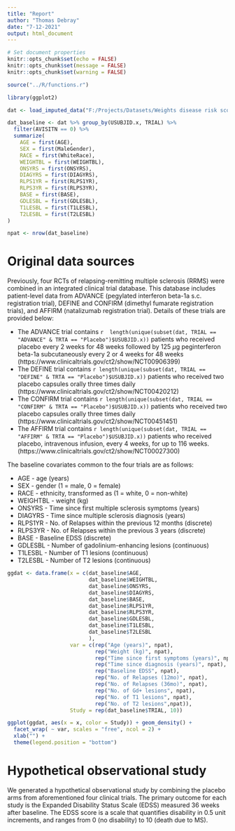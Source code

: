 ```yaml
---
title: "Report"
author: "Thomas Debray"
date: "7-12-2021"
output: html_document
---
```


```r
# Set document properties
knitr::opts_chunk$set(echo = FALSE)
knitr::opts_chunk$set(message = FALSE)
knitr::opts_chunk$set(warning = FALSE)

source("../R/functions.r")

library(ggplot2)

dat <- load_imputed_data("F:/Projects/Datasets/Weights disease risk score/IDB_control_imputed.rda")

dat_baseline <- dat %>% group_by(USUBJID.x, TRIAL) %>% 
  filter(AVISITN == 0) %>%
  summarize(
    AGE = first(AGE),
    SEX = first(MaleGender),
    RACE = first(WhiteRace),
    WEIGHTBL = first(WEIGHTBL),
    ONSYRS = first(ONSYRS),
    DIAGYRS = first(DIAGYRS),
    RLPS1YR = first(RLPS1YR),
    RLPS3YR = first(RLPS3YR),
    BASE = first(BASE),
    GDLESBL = first(GDLESBL),
    T1LESBL = first(T1LESBL),
    T2LESBL = first(T2LESBL)
)

npat <- nrow(dat_baseline)
```

# Original data sources
Previously, four RCTs of relapsing-remitting multiple sclerosis (RRMS) were combined in an integrated clinical trial database. This database includes patient-level data from ADVANCE (pegylated interferon beta-1a s.c. registration trial), DEFINE and CONFIRM (dimethyl fumarate registration trials), and AFFIRM (natalizumab registration trial). Details of these trials are provided below:

* The ADVANCE trial contains `r  length(unique(subset(dat, TRIAL == "ADVANCE" & TRTA == "Placebo")$USUBJID.x))` patients who received placebo every 2 weeks for 48 weeks followed by 125 $\mu$g peginterferon beta-1a subcutaneously every 2 or 4 weeks for 48 weeks (https://www.clinicaltrials.gov/ct2/show/NCT00906399) 
* The DEFINE trial contains `r length(unique(subset(dat, TRIAL == "DEFINE" & TRTA == "Placebo")$USUBJID.x))` patients who received two placebo capsules orally three times daily (https://www.clinicaltrials.gov/ct2/show/NCT00420212)
* The CONFIRM trial contains `r length(unique(subset(dat, TRIAL == "CONFIRM" & TRTA == "Placebo")$USUBJID.x))` patients who received two placebo capsules orally three times daily (https://www.clinicaltrials.gov/ct2/show/NCT00451451) 
* The AFFIRM trial contains  `r length(unique(subset(dat, TRIAL == "AFFIRM" & TRTA == "Placebo")$USUBJID.x))` patients who received placebo, intravenous infusion, every 4 weeks, for up to 116 weeks.  (https://www.clinicaltrials.gov/ct2/show/NCT00027300)

The baseline covariates common to the four trials are as follows:

* AGE - age (years)
* SEX - gender (1 = male, 0 = female)
* RACE - ethnicity, transformed as (1 = white, 0 = non-white)
* WEIGHTBL - weight (kg)
* ONSYRS - Time since first multiple sclerosis symptoms (years)
* DIAGYRS - Time since multiple sclerosis diagnosis (years)
* RLPS1YR - No. of Relapses within the previous 12 months (discrete)
* RLPS3YR - No. of Relapses within the previous 3 years (discrete)
* BASE - Baseline EDSS  (discrete)
* GDLESBL - Number of gadolinium-enhancing lesions (continuous)
* T1LESBL - Number of T1 lesions (continuous)
* T2LESBL - Number of T2 lesions (continuous)


```r
ggdat <- data.frame(x = c(dat_baseline$AGE, 
                          dat_baseline$WEIGHTBL, 
                          dat_baseline$ONSYRS,
                          dat_baseline$DIAGYRS,
                          dat_baseline$BASE,
                          dat_baseline$RLPS1YR,
                          dat_baseline$RLPS3YR,
                          dat_baseline$GDLESBL,
                          dat_baseline$T1LESBL,
                          dat_baseline$T2LESBL
                          ),
                    var = c(rep("Age (years)", npat), 
                            rep("Weight (kg)", npat), 
                            rep("Time since first symptoms (years)", npat),
                            rep("Time since diagnosis (years)", npat),
                            rep("Baseline EDSS", npat),
                            rep("No. of Relapses (12mo)", npat),
                            rep("No. of Relapses (36mo)", npat),
                            rep("No. of Gd+ lesions", npat),
                            rep("No. of T1 lesions", npat),
                            rep("No. of T2 lesions",npat)),
                    Study = rep(dat_baseline$TRIAL, 10))

ggplot(ggdat, aes(x = x, color = Study)) + geom_density() + 
  facet_wrap( ~ var, scales = "free", ncol = 2) +
  xlab("") +
  theme(legend.position = "bottom")
```

# Hypothetical observational study
We generated a hypothetical observational study by combining the placebo arms from aforementioned four clinical trials. The primary outcome for each study is the Expanded Disability Status Scale (EDSS) measured 36 weeks after baseline. The EDSS score is a scale that quantifies disability in 0.5 unit increments, and ranges from 0 (no disability) to 10 (death due to MS).

